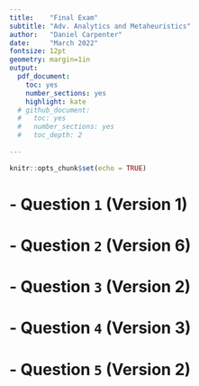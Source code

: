 ```yaml
---
title:    "Final Exam"
subtitle: "Adv. Analytics and Metaheuristics"
author:   "Daniel Carpenter"
date:     "March 2022"
fontsize: 12pt
geometry: margin=1in
output:
  pdf_document:
    toc: yes
    number_sections: yes
    highlight: kate
  # github_document:
  #   toc: yes
  #   number_sections: yes
  #   toc_depth: 2
    
---
```


```r
knitr::opts_chunk$set(echo = TRUE)
```

\newpage

# - Question `1` (Version 1)
# - Question `2` (Version 6)
# - Question `3` (Version 2)
# - Question `4` (Version 3)
# - Question `5` (Version 2)
